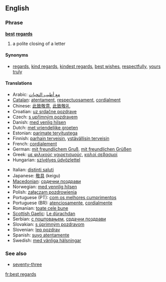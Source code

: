 ==English==

===Phrase===
'''[[best]] [[regards]]'''

# a polite closing of a letter

====Synonyms====
*[[regards]], [[kind regards]], [[kindest regards]], [[best wishes]], [[respectfully]], [[yours truly]]

====Translations====
{{top}}
*Arabic: [[مع أطيب التحيات]]
*[[Catalan]]: [[atentament]], [[respectuosament]], [[cordialment]]
*Chinese: [[此致敬意]], [[此致敬礼]]
*Croatian: [[uz srdačne pozdrave]]
*Czech: [[s upřímným pozdravem]]
*Danish: [[med venlig hilsen]]
*Dutch: [[met vriendelijke groeten]]
*Estonian: [[parimate tervitustega]]
*Finnish: [[parhain terveisin]], [[ystävällisin terveisin]]
*French: [[cordialement]]
*German: [[mit freundlichem Gruß]], [[mit freundlichen Grüßen]]
*Greek: [[με φιλικούς χαιρετισμούς]], [[καλοί σεβασμοί]]
*Hungarian: [[szívélyes üdvözlettel]]
{{mid}}
*Italian: [[distinti saluti]]
*Japanese: [[敬具]] (keigu)
*[[Macedonian]]: [[срдечни поздрави]]
*Norwegian: [[med vennlig hilsen]]
*Polish: [[załączam pozdrowienia]]
*Portuguese (PT): [[com os melhores cumprimentos]]
*Portuguese (BR): [[atenciosamente]], [[cordialmente]]
*Romanian: [[toate cele bune]]
*[[Scottish Gaelic]]: [[Le dùrachdan]]
*Serbian: [[с поштовањем]], [[срдачни поздрави]]
*Slovakian: [[s úprimným pozdravom]]
*Slovenian: [[lep pozdrav]]
*Spanish: [[suyo atentamente]]
*Swedish: [[med vänliga hälsningar]]
{{bottom}}

===See also===
*[[seventy-three]]

[[fr:best regards]]